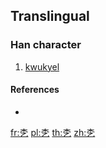 {{character info/new}}
==Translingual==

===Han character===
{{Han char|rn=75|rad=木|as=01|sn=5|four=|canj=DN,XDN|ids=⿱木乙}}

# [[kwukyel]]

====References====
* {{Han ref|kx=0509.121|dj=0893.031|hdz=21153.011|uh=6730|ud=26416}}

[[fr:朰]]
[[pl:朰]]
[[th:朰]]
[[zh:朰]]